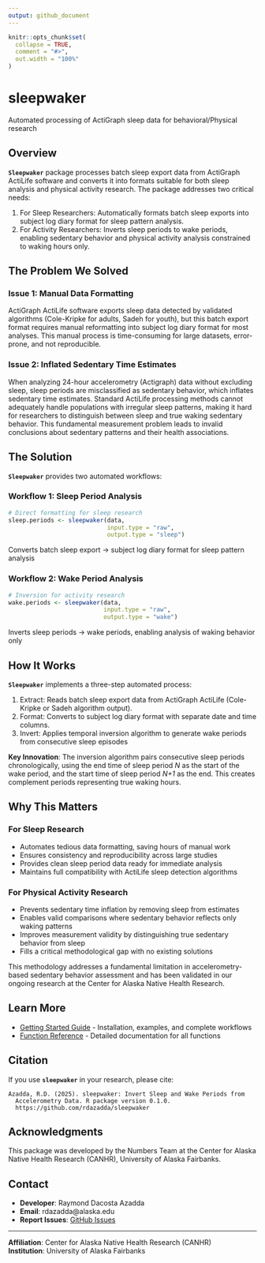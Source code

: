 ```yaml
---
output: github_document
---
```

```r
knitr::opts_chunk$set(
  collapse = TRUE,
  comment = "#>",
  out.width = "100%"
)
```

# sleepwaker

Automated processing of ActiGraph sleep data for behavioral/Physical research

## Overview

**`Sleepwaker`** package processes batch sleep export data from ActiGraph ActiLife software and converts it into formats suitable for both sleep analysis and physical activity research. The package addresses two critical needs:

1. For Sleep Researchers: Automatically formats batch sleep exports into subject log diary format for sleep pattern analysis.
2. For Activity Researchers: Inverts sleep periods to wake periods, enabling sedentary behavior and physical activity analysis constrained to waking hours only.

## The Problem We Solved

### Issue 1: Manual Data Formatting

ActiGraph ActiLife software exports sleep data detected by validated algorithms (Cole-Kripke for adults, Sadeh for youth), but this batch export format requires manual reformatting into subject log diary format for most analyses. This manual process is time-consuming for large datasets, error-prone, and not reproducible.

### Issue 2: Inflated Sedentary Time Estimates

When analyzing 24-hour accelerometry (Actigraph) data without excluding sleep, sleep periods are misclassified as sedentary behavior, which inflates sedentary time estimates. Standard ActiLife processing methods cannot adequately handle populations with irregular sleep patterns, making it hard for researchers to distinguish between sleep and true waking sedentary behavior. This fundamental measurement problem leads to invalid conclusions about sedentary patterns and their health associations.

## The Solution

**`Sleepwaker`** provides two automated workflows:

### Workflow 1: Sleep Period Analysis
```r
# Direct formatting for sleep research
sleep.periods <- sleepwaker(data, 
                            input.type = "raw", 
                            output.type = "sleep")
```

Converts batch sleep export → subject log diary format for sleep pattern analysis

### Workflow 2: Wake Period Analysis  
```r
# Inversion for activity research
wake.periods <- sleepwaker(data, 
                           input.type = "raw", 
                           output.type = "wake")
```

Inverts sleep periods → wake periods, enabling analysis of waking behavior only

## How It Works

**`Sleepwaker`** implements a three-step automated process:

1. Extract: Reads batch sleep export data from ActiGraph ActiLife (Cole-Kripke or Sadeh algorithm output).
2. Format: Converts to subject log diary format with separate date and time columns.
3. Invert: Applies temporal inversion algorithm to generate wake periods from consecutive sleep episodes

**Key Innovation**: The inversion algorithm pairs consecutive sleep periods chronologically, using the end time of sleep period *N* as the start of the wake period, and the start time of sleep period *N+1* as the end. This creates complement periods representing true waking hours.

## Why This Matters

### For Sleep Research
- Automates tedious data formatting, saving hours of manual work
- Ensures consistency and reproducibility across large studies
- Provides clean sleep period data ready for immediate analysis
- Maintains full compatibility with ActiLife sleep detection algorithms

### For Physical Activity Research
- Prevents sedentary time inflation by removing sleep from estimates
- Enables valid comparisons where sedentary behavior reflects only waking patterns
- Improves measurement validity by distinguishing true sedentary behavior from sleep
- Fills a critical methodological gap with no existing solutions

This methodology addresses a fundamental limitation in accelerometry-based sedentary behavior assessment and has been validated in our ongoing research at the Center for Alaska Native Health Research.

## Learn More

- [Getting Started Guide](https://rdazadda.github.io/sleepwaker/articles/getting-started.html) - Installation, examples, and complete workflows
- [Function Reference](https://rdazadda.github.io/sleepwaker/reference/index.html) - Detailed documentation for all functions

## Citation

If you use **`sleepwaker`** in your research, please cite:
```
Azadda, R.D. (2025). sleepwaker: Invert Sleep and Wake Periods from 
  Accelerometry Data. R package version 0.1.0.
  https://github.com/rdazadda/sleepwaker
```

## Acknowledgments

This package was developed by the Numbers Team at the Center for Alaska Native Health Research (CANHR), University of Alaska Fairbanks.

## Contact

- **Developer**: Raymond Dacosta Azadda  
- **Email**: rdazadda@alaska.edu
- **Report Issues**: [GitHub Issues](https://github.com/rdazadda/sleepwaker/issues)

---

**Affiliation**: Center for Alaska Native Health Research (CANHR)  
**Institution**: University of Alaska Fairbanks
